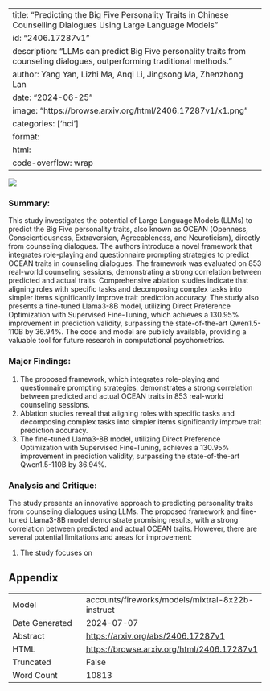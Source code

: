 
---
title: "Predicting the Big Five Personality Traits in Chinese Counselling Dialogues Using Large Language Models"
id: "2406.17287v1"
description: "LLMs can predict Big Five personality traits from counseling dialogues, outperforming traditional methods."
author: Yang Yan, Lizhi Ma, Anqi Li, Jingsong Ma, Zhenzhong Lan
date: "2024-06-25"
image: "https://browse.arxiv.org/html/2406.17287v1/x1.png"
categories: ['hci']
format:
  html:
    code-overflow: wrap
---

![](https://browse.arxiv.org/html/2406.17287v1/x1.png)

### Summary:

This study investigates the potential of Large Language Models (LLMs) to predict the Big Five personality traits, also known as OCEAN (Openness, Conscientiousness, Extraversion, Agreeableness, and Neuroticism), directly from counseling dialogues. The authors introduce a novel framework that integrates role-playing and questionnaire prompting strategies to predict OCEAN traits in counseling dialogues. The framework was evaluated on 853 real-world counseling sessions, demonstrating a strong correlation between predicted and actual traits. Comprehensive ablation studies indicate that aligning roles with specific tasks and decomposing complex tasks into simpler items significantly improve trait prediction accuracy. The study also presents a fine-tuned Llama3-8B model, utilizing Direct Preference Optimization with Supervised Fine-Tuning, which achieves a 130.95% improvement in prediction validity, surpassing the state-of-the-art Qwen1.5-110B by 36.94%. The code and model are publicly available, providing a valuable tool for future research in computational psychometrics.

### Major Findings:

1. The proposed framework, which integrates role-playing and questionnaire prompting strategies, demonstrates a strong correlation between predicted and actual OCEAN traits in 853 real-world counseling sessions.
2. Ablation studies reveal that aligning roles with specific tasks and decomposing complex tasks into simpler items significantly improve trait prediction accuracy.
3. The fine-tuned Llama3-8B model, utilizing Direct Preference Optimization with Supervised Fine-Tuning, achieves a 130.95% improvement in prediction validity, surpassing the state-of-the-art Qwen1.5-110B by 36.94%.

### Analysis and Critique:

The study presents an innovative approach to predicting personality traits from counseling dialogues using LLMs. The proposed framework and fine-tuned Llama3-8B model demonstrate promising results, with a strong correlation between predicted and actual OCEAN traits. However, there are several potential limitations and areas for improvement:

1. The study focuses on

## Appendix

|          |          |
|----------|----------|
| Model     | accounts/fireworks/models/mixtral-8x22b-instruct       |
| Date Generated     | 2024-07-07       |
| Abstract | [https://arxiv.org/abs/2406.17287v1](https://arxiv.org/abs/2406.17287v1)        |
| HTML     | [https://browse.arxiv.org/html/2406.17287v1](https://browse.arxiv.org/html/2406.17287v1)       |
| Truncated       | False       |
| Word Count       | 10813       |